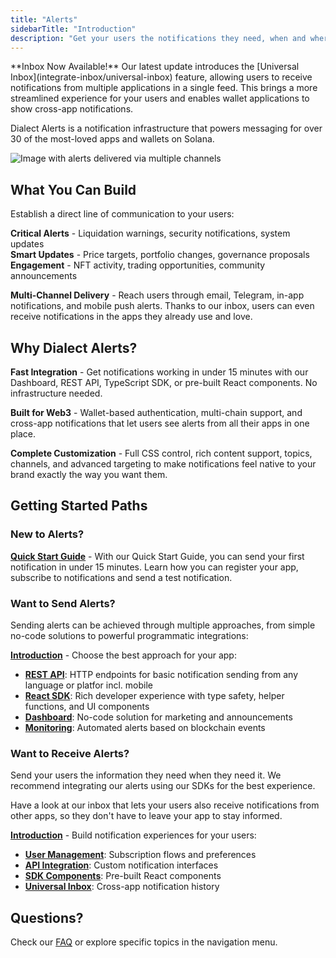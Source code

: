 ```yaml
---
title: "Alerts"
sidebarTitle: "Introduction"
description: "Get your users the notifications they need, when and where they need them."
---
```


<Info>
**Inbox Now Available!**
Our latest update introduces the [Universal Inbox](integrate-inbox/universal-inbox) feature, allowing users to receive notifications from multiple applications in a single feed. This brings a more streamlined experience for your users and enables wallet applications to show cross-app notifications.
</Info>

Dialect Alerts is a notification infrastructure that powers messaging for over 30 of the most-loved apps and wallets on Solana.

![Image with alerts delivered via multiple channels](https://res.cloudinary.com/dnxjhra4h/image/upload/f_auto,q_auto/dialect-docs/alerts-meet-anywhere.png)

## What You Can Build

Establish a direct line of communication to your users:

**Critical Alerts** - Liquidation warnings, security notifications, system updates  
**Smart Updates** - Price targets, portfolio changes, governance proposals  
**Engagement** - NFT activity, trading opportunities, community announcements

**Multi-Channel Delivery** - Reach users through email, Telegram, in-app notifications, and mobile push alerts. Thanks to our inbox, users can even receive notifications in the apps they already use and love.

## Why Dialect Alerts?

**Fast Integration** - Get notifications working in under 15 minutes with our Dashboard, REST API, TypeScript SDK, or pre-built React components. No infrastructure needed.

**Built for Web3** - Wallet-based authentication, multi-chain support, and cross-app notifications that let users see alerts from all their apps in one place.

**Complete Customization** - Full CSS control, rich content support, topics, channels, and advanced targeting to make notifications feel native to your brand exactly the way you want them.

## Getting Started Paths

### New to Alerts? 

**[Quick Start Guide](quick-start)** - With our Quick Start Guide, you can send your first notification in under 15 minutes. Learn how you can register your app, subscribe to notifications and send a test notification.

### Want to Send Alerts?

Sending alerts can be achieved through multiple approaches, from simple no-code solutions to powerful programmatic integrations:

**[Introduction](send/index)** - Choose the best approach for your app:
- **[REST API](send/api/index)**: HTTP endpoints for basic notification sending from any language or platfor incl. mobile
- **[React SDK](send/sdk/index)**: Rich developer experience with type safety, helper functions, and UI components
- **[Dashboard](send/dashboard)**: No-code solution for marketing and announcements
- **[Monitoring](alerts-and-monitoring/index)**: Automated alerts based on blockchain events

### Want to Receive Alerts?

Send your users the information they need when they need it. We recommend integrating our alerts using our SDKs for the best experience. 

Have a look at our inbox that lets your users also receive notifications from other apps, so they don't have to leave your app to stay informed.

**[Introduction](integrate-inbox/index)** - Build notification experiences for your users:
- **[User Management](integrate-inbox/user-management)**: Subscription flows and preferences
- **[API Integration](integrate-inbox/api/index)**: Custom notification interfaces
- **[SDK Components](integrate-inbox/sdk/index)**: Pre-built React components
- **[Universal Inbox](integrate-inbox/universal-inbox)**: Cross-app notification history


## Questions? 
Check our [FAQ](faq) or explore specific topics in the navigation menu.